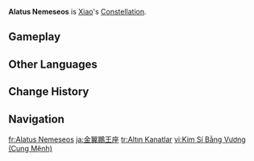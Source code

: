 {{Constellation Overview Infobox
|title     = Alatus Nemeseos
|character = Xiao
|meaning   = Winged Nemesis
}}
'''Alatus Nemeseos''' is [[Xiao]]'s [[Constellation]].

==Gameplay==
{{Constellation Table|Xiao}}

==Other Languages==
{{Other Languages
|en      = Alatus Nemeseos
|en_lang = la
|en_tl   = Winged Nemesis
|zhs     = 金翅鹏王座
|zhs_rm  = Jīnchì Péngwáng-zuò
|zht     = 金翅鵬王座
|zht_rm  = Jīnchì Péngwáng-zuò
|zh_tl   = Golden Winged Peng King Constellation
|ja      = 金翼鵬王座
|ja_rm   = Kin'yoku Hou'ou-za{{Assumed}}
|ja_tl   = Golden Winged Peng King Constellation
|ko      = 황금날개천붕왕자리
|ko_rm   = Hwanggeum Nalgae Cheonbungwang-jari
|ko_tl   = Golden Winged Sky Peng King Constellation
|es      = Alatus Nemeseos
|fr      = Alatus Nemeseos
|ru      = Златокрылая Птица
|ru_tl   = Golden-Winged Bird
|th      = Alatus Nemeseos
|vi      = {{tt|Cung|宫}} {{tt|Kim Sí Bằng Vương|金翅鹏王}}
|vi_tl   = Golden Winged Peng King Constellation{{Sino|vi|part=1}}
|de      = Alatus Nemeseos
|id      = Alatus Nemeseos
|pt      = Alatus Nemeseos
|tr      = Altın Kanatlar
|tr_tl   = Golden Wings
|it      = Alatus Nemeseos
}}

==Change History==
{{Change History|1.3}}

==Navigation==
{{Constellation Navbox}}

[[fr:Alatus Nemeseos]]
[[ja:金翼鵬王座]]
[[tr:Altın Kanatlar]]
[[vi:Kim Sí Bằng Vương (Cung Mệnh)]]